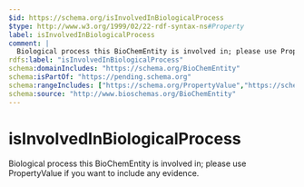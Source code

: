 ```yaml
---
$id: https://schema.org/isInvolvedInBiologicalProcess
$type: http://www.w3.org/1999/02/22-rdf-syntax-ns#Property
label: isInvolvedInBiologicalProcess
comment: |
  Biological process this BioChemEntity is involved in; please use PropertyValue if you want to include any evidence.
rdfs:label: "isInvolvedInBiologicalProcess"
schema:domainIncludes: "https://schema.org/BioChemEntity"
schema:isPartOf: "https://pending.schema.org"
schema:rangeIncludes: ["https://schema.org/PropertyValue","https://schema.org/DefinedTerm","https://schema.org/URL"]
schema:source: "http://www.bioschemas.org/BioChemEntity"
---
```


# isInvolvedInBiologicalProcess

Biological process this BioChemEntity is involved in; please use PropertyValue if you want to include any evidence.

